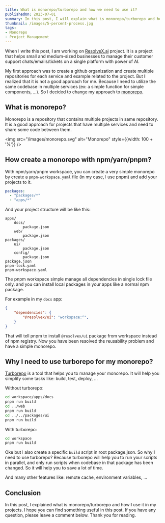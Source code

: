 ```yaml
---
title: What is monorepo/turborepo and how we need to use it?
publishedOn: 2023-07-01
summary: In this post, I will explain what is monorepo/turborepo and how I use it in my projects.
thumbnail: /images/5-percent-process.jpg
tags:
- Monorepo
- Project Management
---
```

When I write this post, I am working on [ResolveX.ai](https://resolvex.ai) project. It is a project that
helps small and medium-sized businesses to manage their customer support chats/emails/tickets on a single
platform with power of AI.

My first approach was to create a github organization and create multiple repositories for each service and
example related to the project. But I realized that it is not a good approach for me. Because I need to utilize
the same codebase in multiple services (ex: a simple function for simple components, ...). So I decided to
change my approach to [monorepo](https://monorepo.tools/).

## What is monorepo?

Monorepo is a repository that contains multiple projects in same repository. It is a good approach for projects
that have multiple services and need to share some code between them.

<img
	src="/images/monorepo.svg"
	alt="Monorepo"
	style={{width: 100 + '%'}}
/>

## How create a monorepo with npm/yarn/pnpm?

With npm/yarn/pnpm workspace, you can create a very simple monorepo by create a `pnpm-workspace.yaml` file
(in my case, I use [pnpm](https://pnpm.io/workspaces)) and add your projects to it.

```yaml
packages:
  - "packages/*"
  - "apps/*"
```

And your project structure will be like this:

```
apps/
	docs/
		package.json
	web/
		package.json
packages/
	ui/
		package.json
	config/
		package.json
package.json
pnpm-lock.yaml
pnpm-workspace.yaml
```

The pnpm workspace simple manage all dependencies in single lock file only. and you can install local packages
in your apps like a normal npm package.

For example in my `docs` app:

```json
{
	"dependencies": {
		"@resolvex/ui": "workspace:^",
	}
}
```

That will tell pnpm to install `@resolvex/ui` package from workspace instead of npm registry. Now you have
been resolved the reusability problem and have a simple monorepo.

## Why I need to use turborepo for my monorepo?

[Turborepo](https://turbo.build/repo) is a tool that helps you to manage your monorepo. It will help you simplify
some tasks like: build, test, deploy, ...

Without turborepo:

```bash
cd workspace/apps/docs
pnpm run build
cd ../web
pnpm run build
cd ../../packages/ui
pnpm run build
```

With turborepo:

```bash
cd workspace
pnpm run build
```

Oke but I also create a specific `build` script in root package.json. So why I need to use turborepo?
Because turborepo will help you to run your scripts in parallel, and only run scripts when codebase in that
package has been changed. So it will help you to save a lot of time.

And many other features like: remote cache, environment variables, ...

## Conclusion

In this post, I explained what is monorepo/turborepo and how I use it in my projects. I hope you can find
something useful in this post. If you have any question, please leave a comment below. Thank you for reading.
